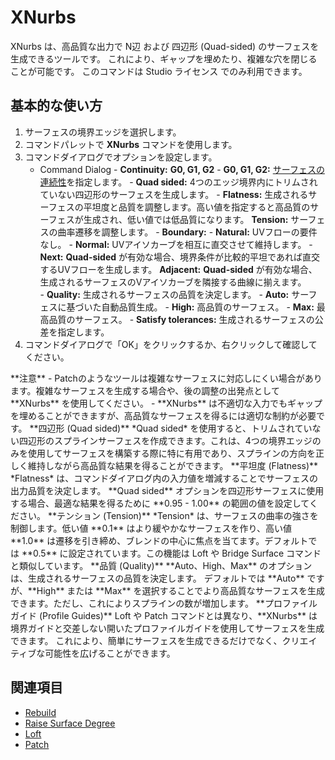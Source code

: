 

# XNurbs

<Reference shortcut="" command="XNurbs" button=""/>

XNurbs は、高品質な出力で N辺 および 四辺形 (Quad-sided) のサーフェスを生成できるツールです。
これにより、ギャップを埋めたり、複雑な穴を閉じることが可能です。
このコマンドは Studio ライセンス でのみ利用できます。

## 基本的な使い方

1. サーフェスの境界エッジを選択します。
2. コマンドパレットで **XNurbs** コマンドを使用します。
3. コマンドダイアログでオプションを設定します。
    - <Kst>Command Dialog</Kst>
          - **Continuity:** **G0, G1, G2**
            - **G0, G1, G2:** [サーフェスの連続性](/cad-essentials/continuity-curve-and-surface)を指定します。
          - **Quad sided:** 4つのエッジ境界内にトリムされていない四辺形のサーフェスを生成します。
          - **Flatness:** 生成されるサーフェスの平坦度と品質を調整します。高い値を指定すると高品質のサーフェスが生成され、低い値では低品質になります。
          **Tension:** サーフェスの曲率遷移を調整します。
          - **Boundary:** 
                - **Natural:** UVフローの要件なし。
                - **Normal:** UVアイソカーブを相互に直交させて維持します。
                - **Next:** **Quad-sided** が有効な場合、境界条件が比較的平坦であれば直交するUVフローを生成します。
                **Adjacent:** **Quad-sided** が有効な場合、生成されるサーフェスのVアイソカーブを隣接する曲線に揃えます。  
          - **Quality:** 生成されるサーフェスの品質を決定します。
                - **Auto:** サーフェスに基づいた自動品質生成。
                - **High:** 高品質のサーフェス。
                - **Max:** 最高品質のサーフェス。
          - **Satisfy tolerances:** 生成されるサーフェスの公差を指定します。  
5. コマンドダイアログで「OK」をクリックするか、右クリックして確認してください。

<VideoPlayer fileName="xnurbs"/>

<Callout type="warning" emoji="ℹ️">
**注意**    
- Patchのようなツールは複雑なサーフェスに対応しにくい場合があります。複雑なサーフェスを生成する場合や、後の調整の出発点として **XNurbs** を使用してください。  
- **XNurbs** は不適切な入力でもギャップを埋めることができますが、高品質なサーフェスを得るには適切な制約が必要です。   
</Callout>

<Callout type="info" emoji="ℹ️">
**四辺形 (Quad sided)**    
*Quad sided* を使用すると、トリムされていない四辺形のスプラインサーフェスを作成できます。これは、4つの境界エッジのみを使用してサーフェスを構築する際に特に有用であり、スプラインの方向を正しく維持しながら高品質な結果を得ることができます。
</Callout>
<VideoPlayer fileName="xnurbs-quad-sided"/>

<Callout type="info" emoji="ℹ️"> 
**平坦度 (Flatness)**      
*Flatness* は、コマンドダイアログ内の入力値を増減することでサーフェスの出力品質を決定します。  
**Quad sided** オプションを四辺形サーフェスに使用する場合、最適な結果を得るために **0.95 - 1.00** の範囲の値を設定してください。
</Callout>
<VideoPlayer fileName="xnurbs-flatness"/>

<Callout type="info" emoji="ℹ️"> 
**テンション (Tension)**      
*Tension* は、サーフェスの曲率の強さを制御します。低い値 **0.1** はより緩やかなサーフェスを作り、高い値 **1.0** は遷移を引き締め、ブレンドの中心に焦点を当てます。デフォルトでは **0.5** に設定されています。この機能は Loft や Bridge Surface コマンドと類似しています。 
</Callout>
<VideoPlayer fileName="xnurbs-tension"/> 

<Callout type="info" emoji="ℹ️">
**品質 (Quality)**       
**Auto、High、Max** のオプションは、生成されるサーフェスの品質を決定します。  
デフォルトでは **Auto** ですが、**High** または **Max** を選択することでより高品質なサーフェスを生成できます。ただし、これによりスプラインの数が増加します。
</Callout>
<VideoPlayer fileName="xnurbs-quality"/>

<Callout type="info" emoji="ℹ️">
**プロファイルガイド (Profile Guides)**      
Loft や Patch コマンドとは異なり、**XNurbs** は境界ガイドと交差しない開いたプロファイルガイドを使用してサーフェスを生成できます。  
これにより、簡単にサーフェスを生成できるだけでなく、クリエイティブな可能性を広げることができます。
</Callout>
<VideoPlayer fileName="xnurbs-profile-guides"/>

## 関連項目
- [Rebuild](rebuild)
- [Raise Surface Degree](raise-surface-degree)
- [Loft](loft)
- [Patch](patch)